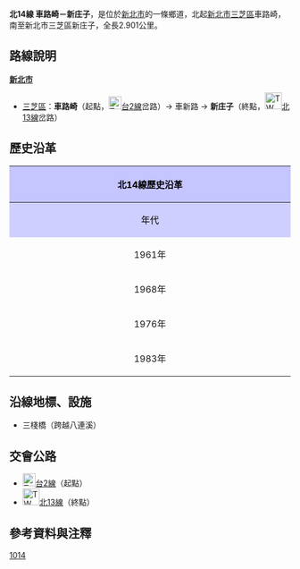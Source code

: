 {{Infobox TwRoad
|Type=th
|Code=北14線
|Num=tp14
|Name=車新路
|Level=鄉道
|Length=2.901
|Start=[[新北市|新北市]][[三芝區|三芝區]]車路崎{{r|maoxingdian}}
|End=新北市三芝區新庄子
|Route=三芝北地圖.png
|Routesize=400px
}}
'''北14線 車路崎－新庄子'''{{r|maoxingdian}}，是位於[[新北市|新北市]]的一條鄉道，北起[[新北市|新北市]][[三芝區|三芝區]]車路崎{{r|maoxingdian}}，南至新北市三芝區新庄子，全長2.901公里。{{r|thb}}

== 路線說明 ==
{{expand|time=2011-02-13}}
;'''[[新北市|新北市]]'''
*[[三芝區|三芝區]]：'''車路崎'''（起點，[[File:TW_PHW2.svg|23px]][[台2線|台2線]]岔路）→ 車新路 → '''新庄子'''（終點，[[File:TW_THWtp13.png|30px]][[北13線|北13線]]岔路）

== 歷史沿革 ==
{| class="wikitable" style="width: 100%"
! style="text-align:center; background:#C5C5FF; color:black" colspan=3 align=center | 北14線歷史沿革
|- 
! style="text-align:center; background:#CFCFFF; color:black" width="8%" | 年代 !! style="text-align:center; background:#D3D3FF; color:black" width="46%" | 本編號沿革 !! style="text-align:center; background:#D3D3FF; color:black" width="46%" | 本路線沿革
|- 
! 1961年{{r|gazette1966}}
| 北新莊－竹子湖12.49km || rowspan=3| 當時非公路系統
|-
! 1968年
| [[台北市|台北市]]合併[[陽明山管理局|陽明山管理局]]升格，原線路線不變改編北市14線。
|-
! 1976年{{r|gazette1976}}
| 改編[[File:TW_CHW101a.svg|30px]][[縣道101號#甲線|101甲線]]（北新莊－竹子湖12.576km）<br />原線變空號
|-
! 1983年
| colspan=2| 新編車新路為[[File:TW_THWtp14.png|30px]]北14線。
|}

== 沿線地標、設施 ==
*三棧橋（跨越八連溪）

== 交會公路 ==
*[[File:TW_PHW2.svg|23px]][[台2線|台2線]]（起點）
*[[File:TW_THWtp13.png|30px]][[北13線|北13線]]（終點）

== 參考資料與注釋 ==
{{reflist|refs=

<ref name="maoxingdian">公路總局資料記載起點地名為茂興店，但應作車路崎為宜。</ref>

<ref name="thb">{{cite web |url=http://spreadsheets.google.com/pub?key=0Avc0r7dng8JrdFF0YmRlSEl1dWhxVmJtR2hwZDFmcFE&gid=0 |title=臺北縣鄉道公路路線表 |accessdate=2011-02-13 |date=2010-07-19 |publisher=公路總局 |archive-date=2014-04-20 |archive-url=https://web.archive.org/web/20140420112137/https://spreadsheets.google.com/pub?key=0Avc0r7dng8JrdFF0YmRlSEl1dWhxVmJtR2hwZDFmcFE&gid=0 |dead-url=yes }}</ref>

<ref name="gazette1966">{{cite web |url=http://gaz.ncl.edu.tw/detail.jsp?sysid=E0921514 |title=公告臺灣省縣鄉道及專用公路路線里程表 |accessdate=2011-02-13 |date=1966-08-01 |work=政府公報資訊網 |publisher=臺灣省政府 |archive-date=2021-01-24 |archive-url=https://web.archive.org/web/20210124100834/https://gaz.ncl.edu.tw/detail.jsp?sysid=E0921514 |dead-url=yes }}</ref>

<ref name="gazette1976">{{cite web |url=http://gaz.ncl.edu.tw/detail.jsp?sysid=E0814166 |title=公告「65年度臺灣省公路資料統計表」 |accessdate=2011-02-13 |date=1977-09-09 |work=政府公報資訊網 |publisher=臺灣省政府 |archive-date=2021-01-24 |archive-url=https://web.archive.org/web/20210124163606/https://gaz.ncl.edu.tw/detail.jsp?sysid=E0814166 |dead-url=yes }}</ref>

}}

{{新北市鄉道}}

[[Category:新北市區道|1014]]